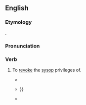 ==English==

===Etymology===
{{prefix|de|sysop|lang=en}}.

===Pronunciation=== 
{{rfp|en}}

===Verb===
{{en-verb|desysops|desysopping|desysopped}}

# {{lb|en|transitive|Wiktionary and WMF jargon}} To [[revoke]] the [[sysop]] privileges of.
#* {{quote-newsgroup|date=6 July 2010|author=Eric Stevens (quoting Wikipedia Arbitration Committee)|title=Re: Wikipedia Accuracy|url=https://groups.google.com/forum/#!original/soc.history.ancient/gMDHRTQ3_XU/3UF4bovryqcJ|newsgroup=soc.history.ancient|passage=William M. Connolley '''desysopped'''}}
#* {{quote-newsgroup|date=6 December 2010|author=robert bristow-johnson|title=boy, is *this* OT. but i'm game. (was Re: Imbecility)|url=https://groups.google.com/forum/#!original/comp.dsp/NsOexfSQw5k/A1MaN71StUoJ|newsgroup=comp.dsp|passage=i'll admit that i am flypaper for abusive admins. it's because i simply don't take shit from them. some of these abusive admins were eventually '''desysopped''' {{…}}}}
#* {{quote-newsgroup|date=5 August 2011|author=Ding Dong [username]|title=Re: All My Details|url=https://groups.google.com/forum/#!original/uk.legal/Sh4IXZw5zr8/VpG03E1KVgAJ|newsgroup=uk.legal|passage=Eventually he'll be '''desysopped''' for good, and that will be a wonderful day for reason and honesty on the Internet.}}